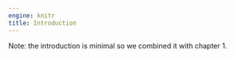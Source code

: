 ```yaml
---
engine: knitr
title: Introduction
---
```


Note: the introduction is minimal so we combined it with chapter 1.

